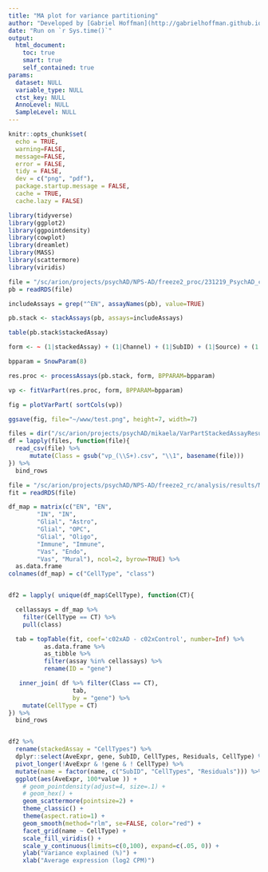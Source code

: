 ```yaml
---
title: "MA plot for variance partitioning"
author: "Developed by [Gabriel Hoffman](http://gabrielhoffman.github.io/)"
date: "Run on `r Sys.time()`"
output: 
  html_document:
    toc: true
    smart: true
    self_contained: true
params:
  dataset: NULL
  variable_type: NULL
  ctst_key: NULL
  AnnoLevel: NULL
  SampleLevel: NULL
---
```



<!---


# cd /Users/gabrielhoffman/workspace/repos/nps_ad/analysis/freeze2/revision

cd /sc/arion/projects/CommonMind/hoffman/NPS-AD/work/nps_ad/analysis/freeze2/revision

system("git pull")
rmarkdown::render("vp.Rmd")

                     
--->

```r
knitr::opts_chunk$set(
  echo = TRUE,
  warning=FALSE,
  message=FALSE,
  error = FALSE,
  tidy = FALSE,
  dev = c("png", "pdf"),
  package.startup.message = FALSE,
  cache = TRUE,
  cache.lazy = FALSE)
```

```r
library(tidyverse)
library(ggplot2)
library(ggpointdensity)
library(cowplot)
library(dreamlet)
library(MASS)
library(scattermore)
library(viridis)
```

```r
file = "/sc/arion/projects/psychAD/NPS-AD/freeze2_proc/231219_PsychAD_capstone_F3/240404_PsychAD_F3_FULL_dx_Channel.pb.rds"
pb = readRDS(file)

includeAssays = grep("^EN", assayNames(pb), value=TRUE)

pb.stack <- stackAssays(pb, assays=includeAssays)

table(pb.stack$stackedAssay)

form <- ~ (1|stackedAssay) + (1|Channel) + (1|SubID) + (1|Source) + (1|Ethnicity) + scale(Age) + (1|Sex) + scale(PMI) + log(n_genes) + percent_mito + mito_genes + ribo_genes + mito_ribo

bpparam = SnowParam(8)

res.proc <- processAssays(pb.stack, form, BPPARAM=bpparam)

vp <- fitVarPart(res.proc, form, BPPARAM=bpparam)

fig = plotVarPart( sortCols(vp))

ggsave(fig, file="~/www/test.png", height=7, width=7)
```


```r
files = dir("/sc/arion/projects/psychAD/mikaela/VarPartStackedAssayResults/", full.names=TRUE)
df = lapply(files, function(file){
  read_csv(file) %>%
      mutate(Class = gsub("vp_(\\S+).csv", "\\1", basename(file)))
}) %>%
  bind_rows

file = "/sc/arion/projects/psychAD/NPS-AD/freeze2_rc/analysis/results/MSSM/MSSM_AD__controls/SubID/class/fit.RDS"
fit = readRDS(file)

df_map = matrix(c("EN", "EN",
        "IN", "IN",
        "Glial", "Astro",
        "Glial", "OPC",
        "Glial", "Oligo",
        "Immune", "Immune",
        "Vas", "Endo",
        "Vas", "Mural"), ncol=2, byrow=TRUE) %>%
  as.data.frame
colnames(df_map) = c("CellType", "class")


df2 = lapply( unique(df_map$CellType), function(CT){

  cellassays = df_map %>% 
    filter(CellType == CT) %>%
    pull(class)

  tab = topTable(fit, coef='c02xAD - c02xControl', number=Inf) %>%
          as.data.frame %>%
          as_tibble %>%
          filter(assay %in% cellassays) %>%
          rename(ID = "gene")

   inner_join( df %>% filter(Class == CT),
                  tab,
                  by = "gene") %>%
    mutate(CellType = CT)
}) %>%
  bind_rows


df2 %>%
  rename(stackedAssay = "CellTypes") %>%
  dplyr::select(AveExpr, gene, SubID, CellTypes, Residuals, CellType) %>%
  pivot_longer(!AveExpr & !gene & ! CellType) %>%
  mutate(name = factor(name, c("SubID", "CellTypes", "Residuals"))) %>%
  ggplot(aes(AveExpr, 100*value )) +
    # geom_pointdensity(adjust=4, size=.1) +
    # geom_hex() +
    geom_scattermore(pointsize=2) +
    theme_classic() +
    theme(aspect.ratio=1) +
    geom_smooth(method="rlm", se=FALSE, color="red") +
    facet_grid(name ~ CellType) +
    scale_fill_viridis() +
    scale_y_continuous(limits=c(0,100), expand=c(.05, 0)) +
    ylab("Variance explained (%)") +
    xlab("Average expression (log2 CPM)")
```


```r





```






